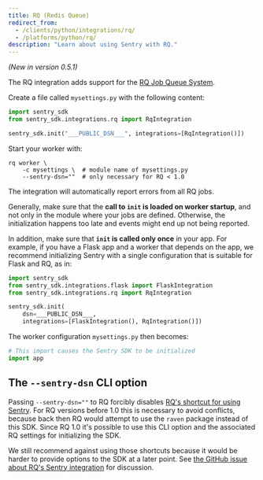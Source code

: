 ```yaml
---
title: RQ (Redis Queue)
redirect_from:
  - /clients/python/integrations/rq/
  - /platforms/python/rq/
description: "Learn about using Sentry with RQ."
---
```


_(New in version 0.5.1)_

The RQ integration adds support for the [RQ Job Queue System](https://python-rq.org/).

Create a file called `mysettings.py` with the following content:

```python {filename:"mysettings.py"}
import sentry_sdk
from sentry_sdk.integrations.rq import RqIntegration

sentry_sdk.init("___PUBLIC_DSN___", integrations=[RqIntegration()])
```

Start your worker with:

```shell
rq worker \
    -c mysettings \  # module name of mysettings.py
    --sentry-dsn=""  # only necessary for RQ < 1.0
```

The integration will automatically report errors from all RQ jobs.

Generally, make sure that the **call to `init` is loaded on worker startup**, and not only in the module where your jobs are defined. Otherwise, the initialization happens too late and events might end up not being reported.

In addition, make sure that **`init` is called only once** in your app. For example, if you have a Flask app and a worker that depends on the app, we recommend initializing Sentry with a single configuration that is suitable for Flask and RQ, as in:

```python {filename:"app.py"}
import sentry_sdk
from sentry_sdk.integrations.flask import FlaskIntegration
from sentry_sdk.integrations.rq import RqIntegration

sentry_sdk.init(
    dsn=___PUBLIC_DSN___,
    integrations=[FlaskIntegration(), RqIntegration()])
```

The worker configuration `mysettings.py` then becomes:

```python {filename:"mysettings.py"}
# This import causes the Sentry SDK to be initialized
import app
```

## The `--sentry-dsn` CLI option

Passing `--sentry-dsn=""` to RQ forcibly disables [RQ's shortcut for using Sentry](https://python-rq.org/patterns/sentry/). For RQ versions before 1.0 this is necessary to avoid conflicts, because back then RQ would attempt to use the `raven` package instead of this SDK. Since RQ 1.0 it's possible to use this CLI option and the associated RQ settings for initializing the SDK.

We still recommend against using those shortcuts because it would be harder to provide options to the SDK at a later point. See [the GitHub issue about RQ's Sentry integration](https://github.com/rq/rq/issues/1003) for discussion.
